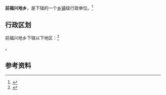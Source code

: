 {{中国乡级行政区|21/09/22/212/000}}

'''前福兴地乡'''，是{{PRC admin/fullname|21/09/22/212/000|3}}下辖的一个[[乡镇|乡镇]]级行政单位。<ref>{{PRC admin/ref sgc|{{PRC admin/parent|21/09/22/212/000}}}}</ref>

== 行政区划 ==

前福兴地乡下辖以下地区：<ref>{{PRC admin/ref sgc|21/09/22/212/000}}</ref>

{{PRC admin/children|21/09/22/212/000}}。

== 参考资料 ==

{{reflist}}

{{行政区划小作品}}
{{PRC admin/navcat|21/09/22/212/000}}